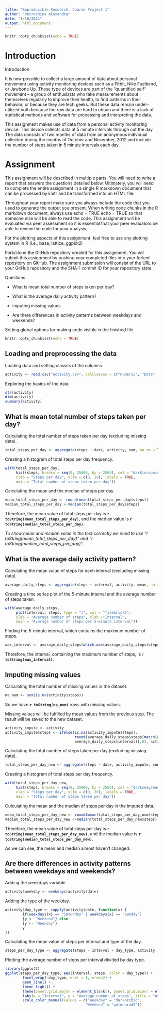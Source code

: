 ```yaml
---
title: "Reproducible Research. Course Project 1"
author: "Petrukhina Alexandra"
date: "1/19/2021"
output: html_document
---
```


```r
knitr::opts_chunk$set(echo = TRUE)
```

# Introduction

Introduction

It is now possible to collect a large amount of data about personal movement using activity monitoring devices such as a Fitbit, Nike Fuelband, or Jawbone Up. These type of devices are part of the “quantified self” movement – a group of enthusiasts who take measurements about themselves regularly to improve their health, to find patterns in their behavior, or because they are tech geeks. But these data remain under-utilized both because the raw data are hard to obtain and there is a lack of statistical methods and software for processing and interpreting the data.

This assignment makes use of data from a personal activity monitoring device. This device collects data at 5 minute intervals through out the day. The data consists of two months of data from an anonymous individual collected during the months of October and November, 2012 and include the number of steps taken in 5 minute intervals each day.

# Assignment
This assignment will be described in multiple parts. You will need to write a report that answers the questions detailed below. Ultimately, you will need to complete the entire assignment in a single R markdown document that can be processed by knitr and be transformed into an HTML file.

Throughout your report make sure you always include the code that you used to generate the output you present. When writing code chunks in the R markdown document, always use 
echo = TRUE
echo = TRUE so that someone else will be able to read the code. This assignment will be evaluated via peer assessment so it is essential that your peer evaluators be able to review the code for your analysis.

For the plotting aspects of this assignment, feel free to use any plotting system in R (i.e., base, lattice, ggplot2)

Fork/clone the GitHub repository created for this assignment. You will submit this assignment by pushing your completed files into your forked repository on GitHub. The assignment submission will consist of the URL to your GitHub repository and the SHA-1 commit ID for your repository state.

Questions:

* What is mean total number of steps taken per day?

* What is the average daily activity pattern?

* Imputing missing values

* Are there differences in activity patterns between weekdays and weekends?


Setting global options for making code visible in the finished file.
```r
knitr::opts_chunk$set(echo = TRUE)
```

## Loading and preprocessing the data

Loading data and setting classes of the columns.
```r
activity <- read.csv("activity.csv", colClasses = c("numeric", "Date", "numeric"))
```

Exploring the basics of the data.
```r
str(activity)
dim(activity)
summary(activity)
```

## What is mean total number of steps taken per day?

Calculating the total number of steps taken per day (excluding missing data).
```r
total_steps_per_day <- aggregate(steps ~ date, activity, sum, na.rm = TRUE)
```

Creating a histogram of total steps per day frequency.
```r
with(total_steps_per_day, 
     hist(steps, breaks = seq(0, 25000, by = 2500), col = "darkturquoise",
     xlab = "Steps per day", ylim = c(0, 20), labels = TRUE, 
     main = "Total number of steps taken per day"))
```

Calculating the mean and the median of steps per day.
```r
mean_total_steps_per_day <- round(mean(total_steps_per_day$steps))
median_total_steps_per_day <-median(total_steps_per_day$steps)
```

Therefore, the mean value of total steps per day is **`r toString(mean_total_steps_per_day)`**, and the median value is **`r toString(median_total_steps_per_day)`**.

*To show mean and median value in the text correctly we need to use "r toString(mean_total_steps_per_day)" and "r toString(median_total_steps_per_day)".*

## What is the average daily activity pattern?
Calculating the mean vulue of steps for each interval (excluding missing data).
```r
average_daily_steps <- aggregate(steps ~ interval, activity, mean, na.rm = TRUE)
```

Creating a time series plot of the 5-minute interval and the average number of steps taken.
```r
with(average_daily_steps, 
     plot(interval, steps, type = "l", col = "firebrick2",
     ylab = "Average number of steps", xlab ="Interval",
     main = "Average number of steps per 5-minute interval"))
```

Finding the 5-minute interval, which contains the maximum number of steps.
```r
max_interval <- average_daily_steps[which.max(average_daily_steps$steps), ]$interval
```

Therefore, the interval, containing the maximum number of steps, is **`r toString(max_interval)`**.

## Imputing missing values
Calculating the total number of missing values in the dataset.
```r
na_num <- sum(is.na(activity$steps))
```

So we have **`r toString(na_num)`** rows with missing values.

Missing values will be fulfilled by mean values from the previous step. The result will be saved to the new dataset.
```r
activity_impute <- activity
activity_impute$steps <- ifelse(is.na(activity_impute$steps),
                                round(average_daily_steps$steps[match(activity_impute$interval,
                                average_daily_steps$interval)],0), activity_impute$steps)
```


Calculating the total number of steps taken per day (excluding missing data).
```r
total_steps_per_day_new <- aggregate(steps ~ date, activity_impute, sum, na.rm = TRUE)
```

Creating a histogram of total steps per day frequency.
```r
with(total_steps_per_day_new, 
     hist(steps, breaks = seq(0, 25000, by = 2500), col = "darkseagreen",
     xlab = "Steps per day", ylim = c(0, 30), labels = TRUE, 
     main = "Total number of steps taken per day"))
```

Culculating the mean and the median of steps per day in the imputed data.
```r
mean_total_steps_per_day_new <- round(mean(total_steps_per_day_new$steps))
median_total_steps_per_day_new <-median(total_steps_per_day_new$steps)
```

Therefore, the mean value of total steps per day is **`r toString(mean_total_steps_per_day_new)`**, and the median value is **`r toString(median_total_steps_per_day_new)`**. 

As we can see, the mean and median almost haven't changed.

## Are there differences in activity patterns between weekdays and weekends?

Adding the weekdays variable.
```r
activity$weekday <- weekdays(activity$date)
```

Adding the type of the weekday.
```r
activity$day_type <- sapply(activity$date, function(x) {
        if(weekdays(x) == "Saturday" | weekdays(x) == "Sunday")
        {y <- "Weekend"} else 
        {y <- "Weekday"}
        y
}) 
```

Calculating the mean value of steps per interval and type of the day.
```r
steps_per_day_type <- aggregate(steps ~ interval + day_type, activity, mean, na.rm = TRUE)
```

Plotting the average number of steps per interval divided by day type.
```r
library(ggplot2)
ggplot(steps_per_day_type, aes(interval, steps, color = day_type)) +
        facet_wrap(~day_type, ncol = 1, nrow=2) + 
        geom_line() +
        theme_light() +
        theme(panel.grid.major = element_blank(), panel.grid.minor = element_blank(), legend.position = "none") +
        labs(x = "Interval", y = "Average number of steps", title = "Average daily steps by day type") +
        scale_color_manual(values = c("Weekday" = "darkorchid",
                                     "Weekend" = "goldenrod2"))
```
